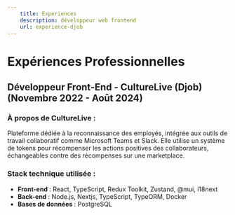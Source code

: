 ```yaml
---
    title: Experiences
    description: développeur web frontend
    url: experience-djob
---
```


# Expériences Professionnelles

## Développeur Front-End - CultureLive (Djob) (Novembre 2022 - Août 2024)

### À propos de CultureLive :
Plateforme dédiée à la reconnaissance des employés, intégrée aux outils de travail collaboratif comme Microsoft Teams et Slack. Elle utilise un système de tokens pour récompenser les actions positives des collaborateurs, échangeables contre des récompenses sur une marketplace.

### Stack technique utilisée :
- **Front-end** : React, TypeScript, Redux Toolkit, Zustand, @mui, i18next
- **Back-end** : Node.js, Nextjs, TypeScript, TypeORM, Docker
- **Bases de données** : PostgreSQL

